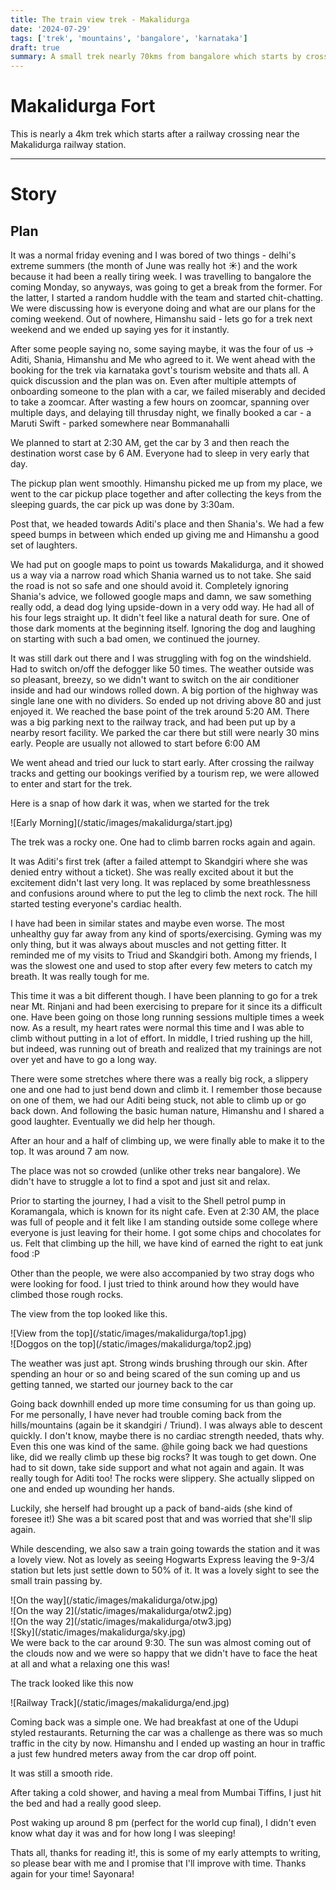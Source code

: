 ```yaml
---
title: The train view trek - Makalidurga
date: '2024-07-29'
tags: ['trek', 'mountains', 'bangalore', 'karnataka']
draft: true
summary: A small trek nearly 70kms from bangalore which starts by crossing a railway track
---
```


# Makalidurga Fort

This is nearly a 4km trek which starts after a railway crossing near the Makalidurga railway station.

---
# Story

## Plan
It was a normal friday evening and I was bored of two things - delhi's extreme summers (the month of June was really hot ☀️) and the work because it had been a really tiring week.
I was travelling to bangalore the coming Monday, so anyways, was going to get a break from the former.
For the latter, I started a random huddle with the team and started chit-chatting.
We were discussing how is everyone doing and what are our plans for the coming weekend.
Out of nowhere, Himanshu said -  lets go for a trek next weekend and we ended up saying yes for it instantly.

After some people saying no, some saying maybe, it was the four of us -> Aditi, Shania, Himanshu and Me who agreed to it.
We went ahead with the booking for the trek via karnataka govt's tourism website and thats all. A quick discussion and the plan was on.
Even after multiple attempts of onboarding someone to the plan with a car, we failed miserably and decided to take a zoomcar.
After wasting a few hours on zoomcar, spanning over multiple days, and delaying till thrusday night, we finally booked a car - a Maruti Swift - parked somewhere near Bommanahalli

We planned to start at 2:30 AM, get the car by 3 and then reach the destination worst case by 6 AM. Everyone had to sleep in very early that day.

The pickup plan went smoothly. Himanshu picked me up from my place, we went to the car pickup place together and after collecting the keys from the sleeping guards, the car pick up was done by 3:30am.

Post that, we headed towards Aditi's place and then Shania's. We had a few speed bumps in between which ended up giving me and Himanshu a good set of laughters.

We had put on google maps to point us towards Makalidurga, and it showed us a way via a narrow road which Shania warned us to not take. She said the road is not so safe and one should avoid it.
Completely ignoring Shania's advice, we followed google maps and damn, we saw something really odd, a dead dog lying upside-down in a very odd way. He had all of his four legs straight up. It didn't feel like a natural death for sure. One of those dark moments at the beginning itself.
Ignoring the dog and laughing on starting with such a bad omen, we continued the journey.

It was still dark out there and I was struggling with fog on the windshield. Had to switch on/off the defogger like 50 times.
The weather outside was so pleasant, breezy, so we didn't want to switch on the air conditioner inside and had our windows rolled down.
A big portion of the highway was single lane one with no dividers. So ended up not driving above 80 and just enjoyed it.
We reached the base point of the trek around 5:20 AM. There was a big parking next to the railway track, and had been put up by a nearby resort facility.
We parked the car there but still were nearly 30 mins early. People are usually not allowed to start before 6:00 AM

We went ahead and tried our luck to start early. After crossing the railway tracks and getting our bookings verified by a tourism rep, we were allowed to enter and start for the trek.

Here is a snap of how dark it was, when we started for the trek
<div className="flex flex-wrap -mx-2 overflow-hidden xl:-mx-2">
  <div className="my-1 px-2 w-full overflow-hidden xl:my-1 xl:px-2 xl:w-1/2">
    ![Early Morning](/static/images/makalidurga/start.jpg)
  </div>
</div>

The trek was a rocky one. One had to climb barren rocks again and again.

It was Aditi's first trek (after a failed attempt to Skandgiri where she was denied entry without a ticket).
She was really excited about it but the excitement didn't last very long.
It was replaced by some breathlessness and confusions around where to put the leg to climb the next rock.
The hill started testing everyone's cardiac health.

I have had been in similar states and maybe even worse. The most unhealthy guy far away from any kind of sports/exercising.
Gyming was my only thing, but it was always about muscles and not getting fitter.
It reminded me of my visits to Triud and Skandgiri both.
Among my friends, I was the slowest one and used to stop after every few meters to catch my breath. It was really tough for me.

This time it was a bit different though.
I have been planning to go for a trek near Mt. Rinjani and had been exercising to prepare for it since its a difficult one.
Have been going on those long running sessions multiple times a week now.
As a result, my heart rates were normal this time and I was able to climb without putting in a lot of effort.
In middle, I tried rushing up the hill, but indeed, was running out of breath and realized that my trainings are not over yet and have to go a long way.

There were some stretches where there was a really big rock, a slippery one and one had to just bend down and climb it. I remember those because on one of them, we had our Aditi being stuck, not able to climb up or go back down.
And following the basic human nature, Himanshu and I shared a good laughter. Eventually we did help her though.


After an hour and a half of climbing up, we were finally able to make it to the top. It was around 7 am now.

The place was not so crowded (unlike other treks near bangalore).
We didn't have to struggle a lot to find a spot and just sit and relax.

Prior to starting the journey, I had a visit to the Shell petrol pump in Koramangala, which is known for its night cafe.
Even at 2:30 AM, the place was full of people and it felt like I am standing outside some college where everyone is just leaving for their home.
I got some chips and chocolates for us. Felt that climbing up the hill, we have kind of earned the right to eat junk food :P

Other than the people, we were also accompanied by two stray dogs who were looking for food. I just tried to think around how they would have climbed those rough rocks.

The view from the top looked like this.
<div className="flex flex-wrap -mx-2 overflow-hidden xl:-mx-2">
  <div className="my-1 px-2 w-full overflow-hidden xl:my-1 xl:px-2 xl:w-1/2">
    ![View from the top](/static/images/makalidurga/top1.jpg)
  </div>
  <div className="my-1 px-2 w-full overflow-hidden xl:my-1 xl:px-2 xl:w-1/2">
    ![Doggos on the top](/static/images/makalidurga/top2.jpg)
  </div>
</div>

The weather was just apt. Strong winds brushing through our skin.
After spending an hour or so and being scared of the sun coming up and us getting tanned, we started our journey back to the car

Going back downhill ended up more time consuming for us than going up.
For me personally, I have never had trouble coming back from the hills/mountains (again be it skandgiri / Triund).
I was always able to descent quickly. I don't know, maybe there is no cardiac strength needed, thats why.
Even this one was kind of the same.
@hile going back we had questions like, did we really climb up these big rocks?
It was tough to get down. One had to sit down, take side support and what not again and again.
It was really tough for Aditi too! The rocks were slippery. She actually slipped on one and ended up wounding her hands.

Luckily, she herself had brought up a pack of band-aids (she kind of foresee it!)
She was a bit scared post that and was worried that she'll slip again.

While descending, we also saw a train going towards the station and it was a lovely view. Not as lovely as seeing Hogwarts Express leaving the 9-3/4 station but lets just settle down to 50% of it.
It was a lovely sight to see the small train passing by.

<div className="flex flex-wrap -mx-2 overflow-hidden xl:-mx-2">
  <div className="my-1 px-2 w-full overflow-hidden xl:my-1 xl:px-2 xl:w-1/2">
    ![On the way](/static/images/makalidurga/otw.jpg)
  </div>
  <div className="my-1 px-2 w-full overflow-hidden xl:my-1 xl:px-2 xl:w-1/2">
    ![On the way 2](/static/images/makalidurga/otw2.jpg)
  </div>
  <div className="my-1 px-2 w-full overflow-hidden xl:my-1 xl:px-2 xl:w-1/2">
    ![On the way 2](/static/images/makalidurga/otw3.jpg)
  </div>
  <div className="my-1 px-2 w-full overflow-hidden xl:my-1 xl:px-2 xl:w-1/2">
    ![Sky](/static/images/makalidurga/sky.jpg)
  </div>
</div>
We were back to the car around 9:30. The sun was almost coming out of the clouds now and we were so happy that we didn't have to face the heat at all and what a relaxing one this was!

The track looked like this now
<div className="flex flex-wrap -mx-2 overflow-hidden xl:-mx-2">
  <div className="my-1 px-2 w-full overflow-hidden xl:my-1 xl:px-2 xl:w-1/2">
    ![Railway Track](/static/images/makalidurga/end.jpg)
  </div>
</div>

Coming back was a simple one. We had breakfast at one of the Udupi styled restaurants.
Returning the car was a challenge as there was so much traffic in the city by now.
Himanshu and I ended up wasting an hour in traffic a just few hundred meters away from the car drop off point.

It was still a smooth ride.

After taking a cold shower, and having a meal from Mumbai Tiffins, I just hit the bed and had a really good sleep.

Post waking up around 8 pm (perfect for the world cup final), I didn't even know what day it was and for how long I was sleeping!


Thats all, thanks for reading it!, this is some of my early attempts to writing, so please bear with me and I promise that I'll improve with time.
Thanks again for your time!
Sayonara!
